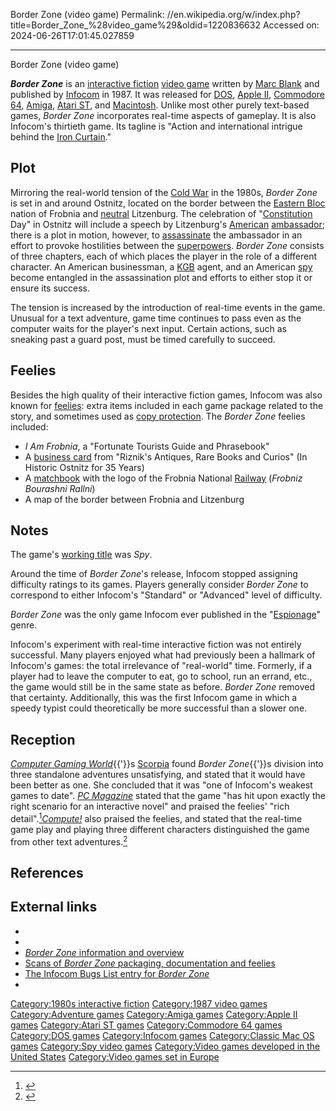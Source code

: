 Border Zone (video game)
Permalink: //en.wikipedia.org/w/index.php?title=Border_Zone_%28video_game%29&oldid=1220836632
Accessed on: 2024-06-26T17:01:45.027859



------
Border Zone (video game)
{{Infobox video game
|title     = Border Zone
|image     = Border Zone Coverart.png
|developer = [[Infocom]]
|publisher = [[Infocom]]
|designer = [[Marc Blank]]
|engine = [[Z-machine]]
|released = October 8, 1987
|genre = [[Interactive fiction]]
|modes = [[Single player]]
|platforms = [[Apple II series|Apple II]],<ref>{{cite web|first=Steven|last=Kosek|url=https://www.newspapers.com/clip/89520156/chicago-tribune/|title=Here are the absolute, absolute latest computer games|newspaper=[[Chicago Tribune]]|page=210|date=December 11, 1987|accessdate=November 25, 2021|via=[[Newspapers.com]]}}</ref> [[Atari ST]], [[Commodore 64]], [[DOS]], [[Macintosh]]
}}

'''''Border Zone''''' is an [[interactive fiction]] [[video game]] written by [[Marc Blank]] and  published by [[Infocom]] in 1987. It was released for [[DOS]], [[Apple II series|Apple II]], [[Commodore 64]], [[Amiga]], [[Atari ST]], and [[Macintosh]]. Unlike most other purely text-based games, ''Border Zone'' incorporates real-time aspects of gameplay. It is also Infocom's thirtieth game.{{citation needed|date=June 2016}} Its tagline is "Action and international intrigue behind the [[Iron Curtain]]."

==Plot==
Mirroring the real-world tension of the [[Cold War]] in the 1980s, ''Border Zone'' is set in and around Ostnitz, located on the border between the [[Eastern Bloc]] nation of Frobnia and [[neutral country|neutral]] Litzenburg. The celebration of "[[Constitution]] Day" in Ostnitz will include a speech by Litzenburg's [[United States|American]] [[ambassador]]; there is a plot in motion, however, to [[assassinate]] the ambassador in an effort to provoke hostilities between the [[superpower]]s. ''Border Zone'' consists of three chapters, each of which places the player in the role of a different character. An American businessman, a [[KGB]] agent, and an American [[spy]] become entangled in the assassination plot and efforts to either stop it or ensure its success.

The tension is increased by the introduction of real-time events in the game. Unusual for a text adventure, game time continues to pass even as the computer waits for the player's next input. Certain actions, such as sneaking past a guard post, must be timed carefully to succeed.

==Feelies==
Besides the high quality of their interactive fiction games, Infocom was also known for [[feelies]]: extra items included in each game package related to the story, and sometimes used as [[copy protection]]. The ''Border Zone'' feelies included:
*''I Am Frobnia'', a "Fortunate Tourists Guide and Phrasebook"
*A [[business card]] from "Riznik's Antiques, Rare Books and Curios" (In Historic Ostnitz for 35 Years)
*A [[matchbook]] with the logo of the Frobnia National [[Railway]] (''Frobniz Bourashni Rallni'')
*A map of the border between Frobnia and Litzenburg

==Notes==
The game's [[working title]] was ''Spy''.

Around the time of ''Border Zone'''s release, Infocom stopped assigning difficulty ratings to its games. Players generally consider ''Border Zone'' to correspond to either Infocom's "Standard" or "Advanced" level of difficulty{{Citation needed|date=December 2009}}.

''Border Zone'' was the only game Infocom ever published in the "[[Espionage]]" genre.

Infocom's experiment with real-time interactive fiction was not entirely successful. Many players enjoyed what had previously been a hallmark of Infocom's games: the total irrelevance of "real-world" time. Formerly, if a player had to leave the computer to eat, go to school, run an errand, etc., the game would still be in the same state as before. ''Border Zone'' removed that certainty. Additionally, this was the first Infocom game in which a speedy typist could theoretically be more successful than a slower one.

==Reception==
''[[Computer Gaming World]]''{{'}}s [[Scorpia (journalist)|Scorpia]] found ''Border Zone''{{'}}s division into three standalone adventures unsatisfying, and stated that it would have been better as one. She concluded that it was "one of Infocom's weakest games to date".{{r|scorpia198801}} ''[[PC Magazine]]'' stated that the game "has hit upon exactly the right scenario for an interactive novel" and praised the feelies' "rich detail".<ref name="venditto19880329">{{Cite magazine |last=Venditto |first=Gus |date=1988-03-29 |title=The Leading Role in a Spy Thriller: Border Zone Presents Three Possible Missions |url=https://books.google.com/books?id=20tQCmhyNEMC&pg=PA374 |magazine=PC Magazine |page=374}}</ref>''[[Compute!]]'' also praised the feelies, and stated that the real-time game play and playing three different characters distinguished the game from other text adventures.<ref name="thomas198805">{{cite news | url=https://archive.org/stream/1988-05-compute-magazine/Compute_Issue_096_1988_May#page/n61/mode/2up | title=Border Zone | work=Compute! | date=May 1988 | accessdate=10 November 2013 | author=Thomas, Scott | pages=60}}</ref>

==References==
{{Reflist|refs=

<ref name="scorpia198801">{{cite magazine | title=Border Zone | magazine=[[Computer Gaming World]] | issue=43 | date=January 1988 | url=http://www.cgwmuseum.org/galleries/index.php?year=1988&pub=2&id=43 | accessdate=17 April 2016 | author=Scorpia | pages=20–21, 23}}</ref>

}}

==External links==
* {{moby game|id=/border-zone}}
* {{Internet Archive game|msdos_Border_Zone_1987}}
* [https://web.archive.org/web/20070630070944/http://www.resonant.org/games/infocom/Infocom_Homepage/borderzone.html ''Border Zone'' information and overview]
* [http://gallery.guetech.org/borderzone/borderzone.html Scans of ''Border Zone'' packaging, documentation and feelies]
* [http://graeme.50webs.com/infobugs/borderzo.htm The Infocom Bugs List entry for ''Border Zone'']
* {{IFDB | title=Border Zone}}

{{Infocom games}}

[[Category:1980s interactive fiction]]
[[Category:1987 video games]]
[[Category:Adventure games]]
[[Category:Amiga games]]
[[Category:Apple II games]]
[[Category:Atari ST games]]
[[Category:Commodore 64 games]]
[[Category:DOS games]]
[[Category:Infocom games]]
[[Category:Classic Mac OS games]]
[[Category:Spy video games]]
[[Category:Video games developed in the United States]]
[[Category:Video games set in Europe]]